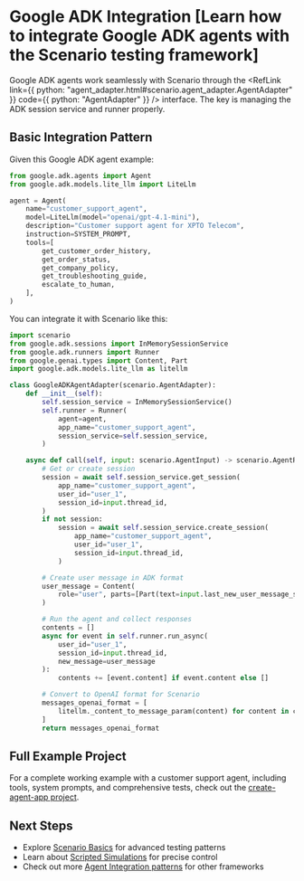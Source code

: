 
# Google ADK Integration [Learn how to integrate Google ADK agents with the Scenario testing framework]

Google ADK agents work seamlessly with Scenario through the <RefLink link={{ python: "agent_adapter.html#scenario.agent_adapter.AgentAdapter" }} code={{ python: "AgentAdapter" }} /> interface. The key is managing the ADK session service and runner properly.

## Basic Integration Pattern

Given this Google ADK agent example:

```python
from google.adk.agents import Agent
from google.adk.models.lite_llm import LiteLlm

agent = Agent(
    name="customer_support_agent",
    model=LiteLlm(model="openai/gpt-4.1-mini"),
    description="Customer support agent for XPTO Telecom",
    instruction=SYSTEM_PROMPT,
    tools=[
        get_customer_order_history,
        get_order_status,
        get_company_policy,
        get_troubleshooting_guide,
        escalate_to_human,
    ],
)
```

You can integrate it with Scenario like this:

```python
import scenario
from google.adk.sessions import InMemorySessionService
from google.adk.runners import Runner
from google.genai.types import Content, Part
import google.adk.models.lite_llm as litellm

class GoogleADKAgentAdapter(scenario.AgentAdapter):
    def __init__(self):
        self.session_service = InMemorySessionService()
        self.runner = Runner(
            agent=agent,
            app_name="customer_support_agent",
            session_service=self.session_service,
        )

    async def call(self, input: scenario.AgentInput) -> scenario.AgentReturnTypes:
        # Get or create session
        session = await self.session_service.get_session(
            app_name="customer_support_agent",
            user_id="user_1",
            session_id=input.thread_id,
        )
        if not session:
            session = await self.session_service.create_session(
                app_name="customer_support_agent",
                user_id="user_1",
                session_id=input.thread_id,
            )

        # Create user message in ADK format
        user_message = Content(
            role="user", parts=[Part(text=input.last_new_user_message_str())]
        )

        # Run the agent and collect responses
        contents = []
        async for event in self.runner.run_async(
            user_id="user_1",
            session_id=input.thread_id,
            new_message=user_message
        ):
            contents += [event.content] if event.content else []

        # Convert to OpenAI format for Scenario
        messages_openai_format = [
            litellm._content_to_message_param(content) for content in contents
        ]
        return messages_openai_format
```

## Full Example Project

For a complete working example with a customer support agent, including tools, system prompts, and comprehensive tests, check out the [create-agent-app project](https://github.com/langwatch/create-agent-app/blob/main/google_adk_example/tests/test_customer_support_agent.py).

## Next Steps

- Explore [Scenario Basics](/basics/concepts) for advanced testing patterns
- Learn about [Scripted Simulations](/basics/scripted-simulations) for precise control
- Check out more [Agent Integration patterns](/agent-integration) for other frameworks